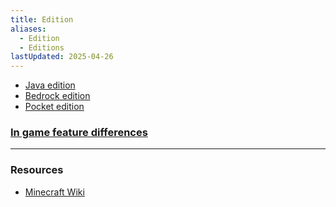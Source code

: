 ```yaml
---
title: Edition
aliases:
  - Edition
  - Editions
lastUpdated: 2025-04-26
---
```


- [Java edition](/javaedition)
- [Bedrock edition](/bedrockedition)
- [Pocket edition](/pocketedition)

### [In game feature differences](/editionsdiffs)

---

### Resources
- [Minecraft Wiki](https://minecraft.wiki/w/Edition)